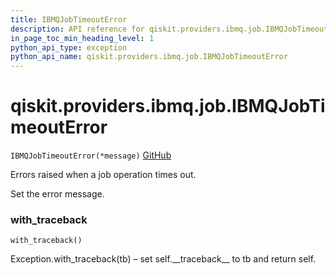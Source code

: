```yaml
---
title: IBMQJobTimeoutError
description: API reference for qiskit.providers.ibmq.job.IBMQJobTimeoutError
in_page_toc_min_heading_level: 1
python_api_type: exception
python_api_name: qiskit.providers.ibmq.job.IBMQJobTimeoutError
---
```


# qiskit.providers.ibmq.job.IBMQJobTimeoutError

<span id="qiskit.providers.ibmq.job.IBMQJobTimeoutError" />

`IBMQJobTimeoutError(*message)` [GitHub](https://github.com/qiskit/qiskit-ibmq-provider/tree/stable/0.12/qiskit/providers/ibmq/job/exceptions.py "view source code")

Errors raised when a job operation times out.

Set the error message.

### with\_traceback

<span id="qiskit.providers.ibmq.job.IBMQJobTimeoutError.with_traceback" />

`with_traceback()`

Exception.with\_traceback(tb) – set self.\_\_traceback\_\_ to tb and return self.

